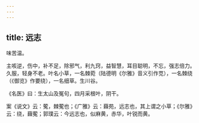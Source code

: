 ```yaml
---
---
---
```

title: 远志
---



味苦温。

主咳逆，伤中，补不足，除邪气，利九窍，益智慧，耳目聪明，不忘，强志倍力。久服，轻身不老。叶名小草，一名棘菀（陆德明《尔雅》音义引作苋），一名棘绕（《御览》作要绕），一名细草。生川谷。

《名医》曰：生太山及冤句，四月采根叶，阴干。

案《说文》云：蒬，棘蒬也；《广雅》云：蕀苑，远志也，其上谓之小草；《尔雅》云：绕，蕀蒬；郭璞云：今远志也，似麻黄，赤华，叶锐而黄。